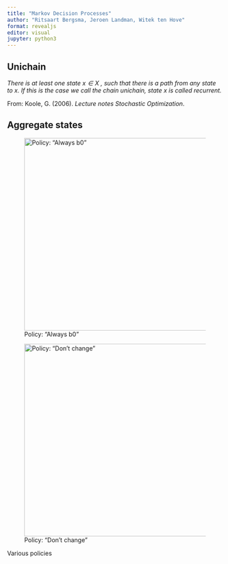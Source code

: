 ```yaml
---
title: "Markov Decision Processes"
author: "Ritsaart Bergsma, Jeroen Landman, Witek ten Hove"
format: revealjs
editor: visual
jupyter: python3
---
```


## Unichain

*There is at least one state $x ∈ X$ , such that there is a path from any state to x. If this is the case we call the chain unichain, state $x$ is called recurrent.*

::: aside
From: Koole, G. (2006). *Lecture notes Stochastic Optimization*.
:::

## Aggregate states

::: {#fig-unichain layout-ncol="2"}
![Policy: "Always b0"](unichain_always_b0_diagram.png){#fig-unichain_always_b0 width="450"}

![Policy: "Don't change"](unichain_b0_b1_b2_diagram.png){#fig-unichain_b0_b1_b2_ width="450"}

Various policies
:::
